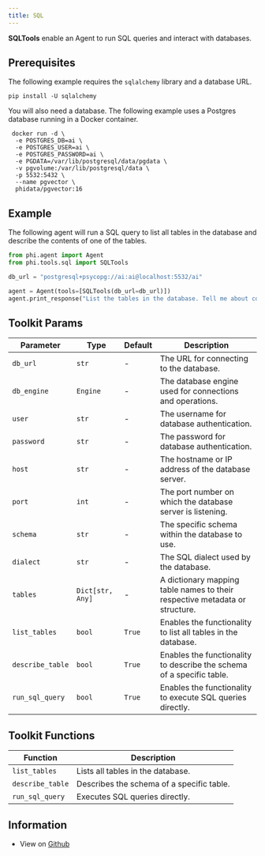 ```yaml
---
title: SQL
---
```


**SQLTools** enable an Agent to run SQL queries and interact with databases.

## Prerequisites

The following example requires the `sqlalchemy` library and a database URL.

```shell
pip install -U sqlalchemy
```

You will also need a database. The following example uses a Postgres database running in a Docker container.

```shell
 docker run -d \
  -e POSTGRES_DB=ai \
  -e POSTGRES_USER=ai \
  -e POSTGRES_PASSWORD=ai \
  -e PGDATA=/var/lib/postgresql/data/pgdata \
  -v pgvolume:/var/lib/postgresql/data \
  -p 5532:5432 \
  --name pgvector \
  phidata/pgvector:16
```

## Example

The following agent will run a SQL query to list all tables in the database and describe the contents of one of the tables.

```python cookbook/tools/sql_tools.py
from phi.agent import Agent
from phi.tools.sql import SQLTools

db_url = "postgresql+psycopg://ai:ai@localhost:5532/ai"

agent = Agent(tools=[SQLTools(db_url=db_url)])
agent.print_response("List the tables in the database. Tell me about contents of one of the tables", markdown=True)
```

## Toolkit Params

| Parameter | Type | Default | Description |
| --------- | ---- | ------- | ----------- |
| `db_url` | `str` | - | The URL for connecting to the database. |
| `db_engine` | `Engine` | - | The database engine used for connections and operations. |
| `user` | `str` | - | The username for database authentication. |
| `password` | `str` | - | The password for database authentication. |
| `host` | `str` | - | The hostname or IP address of the database server. |
| `port` | `int` | - | The port number on which the database server is listening. |
| `schema` | `str` | - | The specific schema within the database to use. |
| `dialect` | `str` | - | The SQL dialect used by the database. |
| `tables` | `Dict[str, Any]` | - | A dictionary mapping table names to their respective metadata or structure. |
| `list_tables` | `bool` | `True` | Enables the functionality to list all tables in the database. |
| `describe_table` | `bool` | `True` | Enables the functionality to describe the schema of a specific table. |
| `run_sql_query` | `bool` | `True` | Enables the functionality to execute SQL queries directly. |

## Toolkit Functions

| Function | Description |
| -------- | ----------- |
| `list_tables` | Lists all tables in the database. |
| `describe_table` | Describes the schema of a specific table. |
| `run_sql_query` | Executes SQL queries directly. |

## Information

- View on [Github](https://github.com/phidatahq/phidata/blob/main/phi/tools/sql.py)
